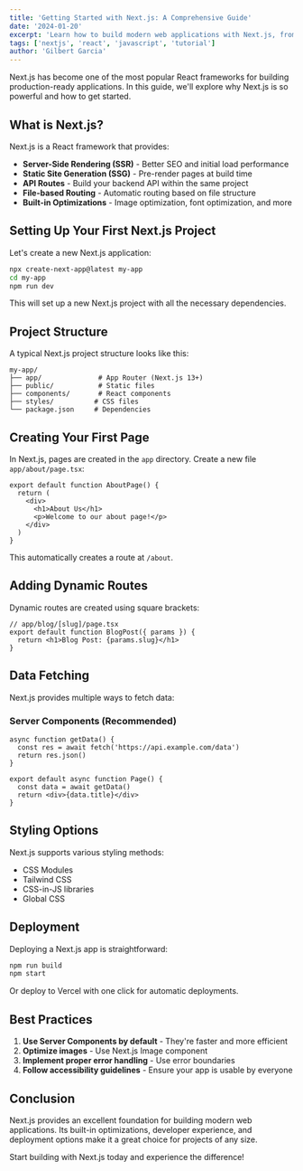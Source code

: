 ```yaml
---
title: 'Getting Started with Next.js: A Comprehensive Guide'
date: '2024-01-20'
excerpt: 'Learn how to build modern web applications with Next.js, from setup to deployment. Perfect for beginners and experienced developers alike.'
tags: ['nextjs', 'react', 'javascript', 'tutorial']
author: 'Gilbert Garcia'
---
```


Next.js has become one of the most popular React frameworks for building production-ready applications. In this guide, we'll explore why Next.js is so powerful and how to get started.

## What is Next.js?

Next.js is a React framework that provides:

- **Server-Side Rendering (SSR)** - Better SEO and initial load performance
- **Static Site Generation (SSG)** - Pre-render pages at build time
- **API Routes** - Build your backend API within the same project
- **File-based Routing** - Automatic routing based on file structure
- **Built-in Optimizations** - Image optimization, font optimization, and more

## Setting Up Your First Next.js Project

Let's create a new Next.js application:

```bash
npx create-next-app@latest my-app
cd my-app
npm run dev
```

This will set up a new Next.js project with all the necessary dependencies.

## Project Structure

A typical Next.js project structure looks like this:

```
my-app/
├── app/              # App Router (Next.js 13+)
├── public/           # Static files
├── components/       # React components
├── styles/          # CSS files
└── package.json     # Dependencies
```

## Creating Your First Page

In Next.js, pages are created in the `app` directory. Create a new file `app/about/page.tsx`:

```tsx
export default function AboutPage() {
  return (
    <div>
      <h1>About Us</h1>
      <p>Welcome to our about page!</p>
    </div>
  )
}
```

This automatically creates a route at `/about`.

## Adding Dynamic Routes

Dynamic routes are created using square brackets:

```tsx
// app/blog/[slug]/page.tsx
export default function BlogPost({ params }) {
  return <h1>Blog Post: {params.slug}</h1>
}
```

## Data Fetching

Next.js provides multiple ways to fetch data:

### Server Components (Recommended)

```tsx
async function getData() {
  const res = await fetch('https://api.example.com/data')
  return res.json()
}

export default async function Page() {
  const data = await getData()
  return <div>{data.title}</div>
}
```

## Styling Options

Next.js supports various styling methods:

- CSS Modules
- Tailwind CSS
- CSS-in-JS libraries
- Global CSS

## Deployment

Deploying a Next.js app is straightforward:

```bash
npm run build
npm start
```

Or deploy to Vercel with one click for automatic deployments.

## Best Practices

1. **Use Server Components by default** - They're faster and more efficient
2. **Optimize images** - Use Next.js Image component
3. **Implement proper error handling** - Use error boundaries
4. **Follow accessibility guidelines** - Ensure your app is usable by everyone

## Conclusion

Next.js provides an excellent foundation for building modern web applications. Its built-in optimizations, developer experience, and deployment options make it a great choice for projects of any size.

Start building with Next.js today and experience the difference!